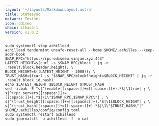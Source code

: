 ```yaml
---
layout: '~/layouts/MarkdownLayout.astro'
title: Statesync
network: Testnet
icon: odiseo
chain: ithaca-1
version: v1.0.2
---
```


```
sudo systemctl stop achillesd
achillesd tendermint unsafe-reset-all --home $HOME/.achilles --keep-addr-book
SNAP_RPC="https://rpc-odiseeo.vinjan.xyz:443"
LATEST_HEIGHT=$(curl -s $SNAP_RPC/block | jq -r .result.block.header.height); \
BLOCK_HEIGHT=$((LATEST_HEIGHT - 2000)); \
TRUST_HASH=$(curl -s "$SNAP_RPC/block?height=$BLOCK_HEIGHT" | jq -r .result.block_id.hash)
echo $LATEST_HEIGHT $BLOCK_HEIGHT $TRUST_HASH
sed -i.bak -E "s|^(enable[[:space:]]+=[[:space:]]+).*$|\1true| ; \
s|^(rpc_servers[[:space:]]+=[[:space:]]+).*$|\1\"$SNAP_RPC,$SNAP_RPC\"| ; \
s|^(trust_height[[:space:]]+=[[:space:]]+).*$|\1$BLOCK_HEIGHT| ; \
s|^(trust_hash[[:space:]]+=[[:space:]]+).*$|\1\"$TRUST_HASH\"|" $HOME/.achilles/config/config.toml
sudo systemctl restart achillesd
sudo journalctl -u achillesd -f -o cat
```
